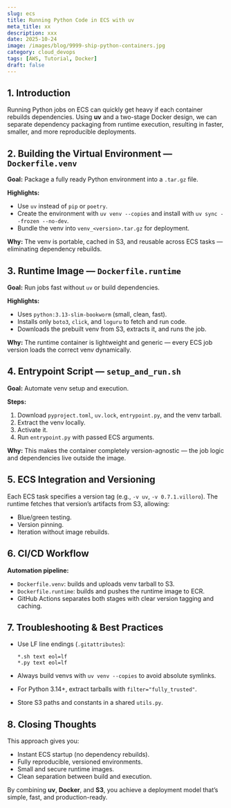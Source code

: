 ```yaml
---
slug: ecs
title: Running Python Code in ECS with uv
meta_title: xx
description: xxx
date: 2025-10-24
image: /images/blog/9999-ship-python-containers.jpg
category: cloud_devops
tags: [AWS, Tutorial, Docker]
draft: false
---
```


## 1. Introduction

Running Python jobs on ECS can quickly get heavy if each container rebuilds dependencies. Using **uv** and a two-stage Docker design, we can separate dependency packaging from runtime execution, resulting in faster, smaller, and more reproducible deployments.

## 2. Building the Virtual Environment — `Dockerfile.venv`

**Goal:** Package a fully ready Python environment into a `.tar.gz` file.

**Highlights:**

* Use `uv` instead of `pip` or `poetry`.
* Create the environment with `uv venv --copies` and install with `uv sync --frozen --no-dev`.
* Bundle the venv into `venv_<version>.tar.gz` for deployment.

**Why:** The venv is portable, cached in S3, and reusable across ECS tasks — eliminating dependency rebuilds.

## 3. Runtime Image — `Dockerfile.runtime`

**Goal:** Run jobs fast without `uv` or build dependencies.

**Highlights:**

* Uses `python:3.13-slim-bookworm` (small, clean, fast).
* Installs only `boto3`, `click`, and `loguru` to fetch and run code.
* Downloads the prebuilt venv from S3, extracts it, and runs the job.

**Why:** The runtime container is lightweight and generic — every ECS job version loads the correct venv dynamically.

## 4. Entrypoint Script — `setup_and_run.sh`

**Goal:** Automate venv setup and execution.

**Steps:**

1. Download `pyproject.toml`, `uv.lock`, `entrypoint.py`, and the venv tarball.
2. Extract the venv locally.
3. Activate it.
4. Run `entrypoint.py` with passed ECS arguments.

**Why:** This makes the container completely version-agnostic — the job logic and dependencies live outside the image.

## 5. ECS Integration and Versioning

Each ECS task specifies a version tag (e.g., `-v uv`, `-v 0.7.1.villoro`). The runtime fetches that version’s artifacts from S3, allowing:

* Blue/green testing.
* Version pinning.
* Iteration without image rebuilds.

## 6. CI/CD Workflow

**Automation pipeline:**

* `Dockerfile.venv`: builds and uploads venv tarball to S3.
* `Dockerfile.runtime`: builds and pushes the runtime image to ECR.
* GitHub Actions separates both stages with clear version tagging and caching.

## 7. Troubleshooting & Best Practices

* Use LF line endings (`.gitattributes`):

  ```
  *.sh text eol=lf
  *.py text eol=lf
  ```
* Always build venvs with `uv venv --copies` to avoid absolute symlinks.
* For Python 3.14+, extract tarballs with `filter="fully_trusted"`.
* Store S3 paths and constants in a shared `utils.py`.

## 8. Closing Thoughts

This approach gives you:

* Instant ECS startup (no dependency rebuilds).
* Fully reproducible, versioned environments.
* Small and secure runtime images.
* Clean separation between build and execution.

By combining **uv**, **Docker**, and **S3**, you achieve a deployment model that’s simple, fast, and production-ready.
